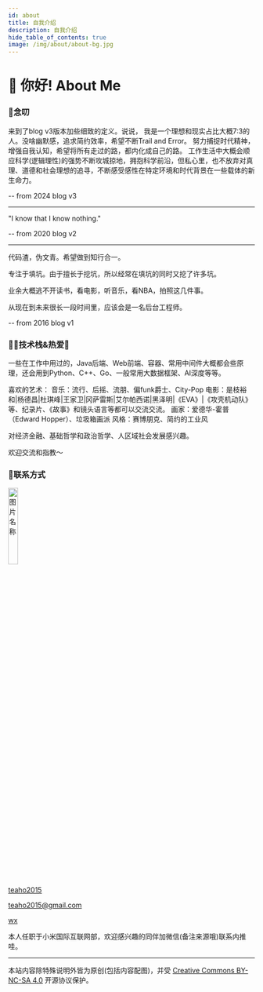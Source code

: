 ```yaml
---
id: about
title: 自我介绍
description: 自我介绍
hide_table_of_contents: true
image: /img/about/about-bg.jpg
---
```




# 👋 你好! About Me

### 🐼念叨

来到了blog v3版本加些细致的定义。说说，
我是一个理想和现实占比大概7:3的人。没啥幽默感，追求简约效率，希望不断Trail and Error。
努力捕捉时代精神，增强自我认知，希望将所有走过的路，都内化成自己的路。
工作生活中大概会顺应科学(逻辑理性)的强势不断攻城掠地，拥抱科学前沿，但私心里，也不放弃对真理、道德和社会理想的追寻，不断感受感性在特定环境和时代背景在一些载体的新生命力。

-- from 2024 blog v3

---

"I know that I know nothing."

-- from 2020 blog v2

---

代码渣，伪文青。希望做到知行合一。

专注于填坑。由于擅长于挖坑，所以经常在填坑的同时又挖了许多坑。

业余大概逃不开读书，看电影，听音乐，看NBA，拍照这几件事。

从现在到未来很长一段时间里，应该会是一名后台工程师。

-- from 2016 blog v1

### 🧔🏻技术栈&热爱🤟

一些在工作中用过的，Java后端、Web前端、容器、常用中间件大概都会些原理，还会用到Python、C++、Go、一般常用大数据框架、AI深度等等。

喜欢的艺术：
音乐：流行、后摇、流朋、偏funk爵士、City-Pop
电影：是枝裕和|杨德昌|杜琪峰|王家卫|冈萨雷斯|艾尔帕西诺|黑泽明|《EVA》|《攻壳机动队》等、纪录片、《故事》和镜头语言等都可以交流交流。
画家：爱德华-霍普（Edward Hopper）、垃圾箱画派
风格：赛博朋克、简约的工业风

对经济金融、基础哲学和政治哲学、人区域社会发展感兴趣。

欢迎交流和指教～


### 🐶联系方式

<div align="left"><img src="/img/about/about-bg.jpg" width = "20%" height = "20%" alt="图片名称" /></div>
<br/>

<p style={{ display: 'flex', 'align-items': 'center', gap: '0.5rem' }}>
  <Icon icon="ri:github-line" width="20" heigth="20" />
  <a href={social.github.href}>teaho2015</a>
</p>
<p style={{ display: 'flex', 'align-items': 'center', gap: '0.5rem' }}>
  <Icon icon="ri:mail-open-line" width="20" heigth="20" />
  <a href={social.email.href}>teaho2015@gmail.com</a>
</p>
<p style={{ display: 'flex', 'align-items': 'center', gap: '0.5rem' }}>
  <Icon icon="ri:wechat-2-line" width="20" heigth="20" />
  <a href={social.wx.href}>wx</a>
</p>

本人任职于小米国际互联网部，欢迎感兴趣的同伴加微信(备注来源哦)联系内推哇。


---

本站内容除特殊说明外皆为原创(包括内容配图)，并受 [Creative Commons BY-NC-SA 4.0](http://creativecommons.org/licenses/by-nc-sa/4.0/) 开源协议保护。

<Comment />
